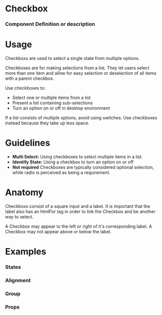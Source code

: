 
<Meta title="Data Entry|Checkbox" component={Checkbox} />

# Checkbox

### Component Definition or description

<Preview withToolbar>
  <Story name="Standard">
    <Checkbox id="Checkbox" label="Checkbox" />
  </Story>
</Preview>

# Usage

Checkboxs are used to select a single state from multiple options.

Checkboxes are for making selections from a list. They let users select more than one item and allow for easy selection or deselection of all items with a parent checkbox.

Use checkboxes to:

- Select one or multiple items from a list
- Present a list containing sub-selections
- Turn an option on or off in desktop environment

If a list consists of multiple options, avoid using switches. Use checkboxes instead because they take up less space.

# Guidelines

- **Multi Select:**
  Using checkboxes to select multiple items in a list.
- **Identify State:**
  Using a checkbox to turn an option on or off
- **Not required**
  Checkboxes are typically considered optional selection, while radio is perceived as being a requirement.

# Anatomy

Checkboxs consist of a square input and a label. It is important that the label also has an htmlFor tag in order to link the Checkbox and be another way to select.

A Checkbox may appear to the left or right of it's corresponding label. A Checkbox may not appear above or below the label.

# Examples

### States

<Preview>
  <Story name="States">
    <Grid>
      <Checkbox id="Checked" label="Checked" checked />
      <Checkbox id="Unchecked" label="Unchecked" />
      <Checkbox id="Error" label="Error" error />
      <Checkbox id="Disabled" label="Disabled" disabled />
    </Grid>
  </Story>
</Preview>

### Alignment

<Preview>
  <Story name="Alignment">
    <Grid>
      <Checkbox id="Left Aligned" label="Left Aligned" />
      <Checkbox id="Right Aligned" label="Right Aligned" align="right" />
    </Grid>
  </Story>
</Preview>

### Group

<Preview>
  <Story name="Checkbox Group">
    <Form>
      <FormSection title="Checkbox Group (2 Columns)">
        <CheckboxGroup columns="2">
          <Checkbox
            id="Checkbox-1"
            name="Checkbox-group"
            value="1"
            label="Checkbox 1"
          />
          <Checkbox
            id="Checkbox-2"
            name="Checkbox-group"
            value="2"
            label="Checkbox 2"
          />
          <Checkbox
            id="Checkbox-3"
            name="Checkbox-group"
            value="3"
            label="Checkbox 3"
          />
          <Checkbox
            id="Checkbox-4"
            name="Checkbox-group"
            value="4"
            label="Checkbox 4"
          />
        </CheckboxGroup>
      </FormSection>
    </Form>
  </Story>
</Preview>

### Props

<Props of={Checkbox} />
